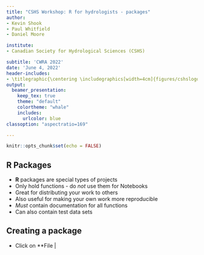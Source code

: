 ```yaml
---
title: "CSHS Workshop: R for hydrologists - packages"
author: 
- Kevin Shook 
- Paul Whitfield 
- Daniel Moore 

institute: 
- Canadian Society for Hydrological Sciences (CSHS)

subtitle: 'CWRA 2022'
date: 'June 4, 2022'
header-includes:
- \titlegraphic{\centering \includegraphics[width=4cm]{figures/cshslogo_2019.png}}
output: 
  beamer_presentation:
    keep_tex: true
    theme: "default"
    colortheme: "whale"
    includes:
      urlcolor: blue      
classoption: "aspectratio=169"

---
```



```r
knitr::opts_chunk$set(echo = FALSE)
```

## **R** Packages

- **R** packages are special types of projects
- Only hold functions - do _not_ use them for Notebooks
- Great for distributing your work to others
- Also useful for making your own work more reproducible
- _Must_ contain documentation for all functions
- Can also contain test data sets

## Creating a package
- Click on **File | 


